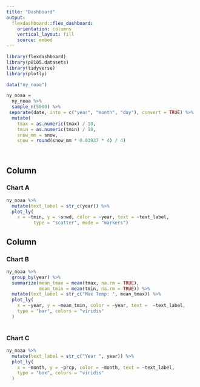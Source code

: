 ```yaml
---
title: "Dashboard"
output: 
  flexdashboard::flex_dashboard:
    orientation: columns
    vertical_layout: fill
    source: embed
---
```


```r
library(flexdashboard)
library(p8105.datasets)
library(tidyverse)
library(plotly)
```

```r
data("ny_noaa")

ny_noaa = 
  ny_noaa %>% 
  sample_n(5000) %>% 
 separate(date, into = c("year", "month", "day"), convert = TRUE) %>% 
  mutate(
    tmax = as.numeric(tmax) / 10,
    tmin = as.numeric(tmin) / 10,
    snow_mm = snow,
    snow = round(snow_mm * 0.03937 * 4) / 4)

 
```

Column {data-width=650}
-----------------------------------------------------------------------

### Chart A

```r
ny_noaa %>% 
  mutate(text_label = str_c(year)) %>% 
  plot_ly(
    x = ~tmin, y = ~snwd, color = ~year, text = ~text_label, 
          type = "scatter", mode = "markers")
```

Column {data-width=350}
-----------------------------------------------------------------------

### Chart B

```r
ny_noaa %>%
  group_by(year) %>% 
  summarize(mean_tmax = mean(tmax, na.rm = TRUE),
            mean_tmin = mean(tmin, na.rm = TRUE)) %>% 
  mutate(text_label = str_c("Max Temp: ", mean_tmax)) %>% 
  plot_ly(
    x = ~year, y = ~mean_tmin, color = ~year, text =  ~text_label,
    type = "bar", colors = "viridis"
  )
  
```

### Chart C

```r
ny_noaa %>%
  mutate(text_label = str_c("Year ", year)) %>% 
  plot_ly(
    x = ~month, y = ~prcp, color = ~month, text = ~text_label,
    type = "box", colors = "viridis"
  )

```


